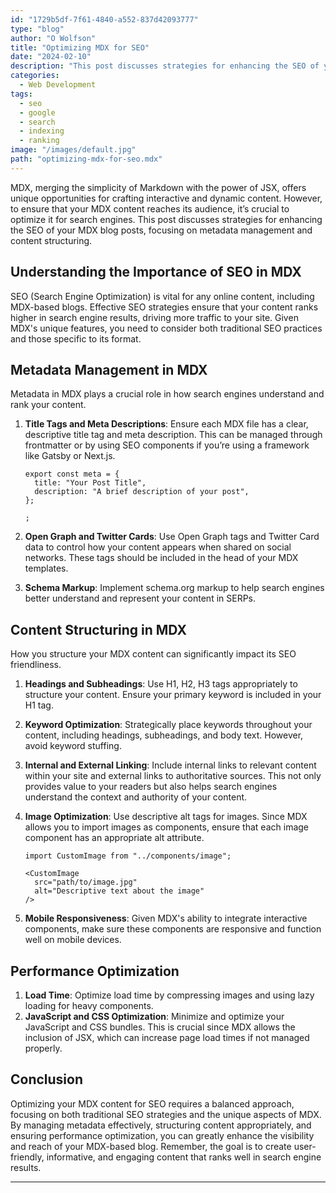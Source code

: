 ```yaml
---
id: "1729b5df-7f61-4840-a552-837d42093777"
type: "blog"
author: "O Wolfson"
title: "Optimizing MDX for SEO"
date: "2024-02-10"
description: "This post discusses strategies for enhancing the SEO of your MDX blog posts, focusing on metadata management and content structuring."
categories:
  - Web Development
tags:
  - seo
  - google
  - search
  - indexing
  - ranking
image: "/images/default.jpg"
path: "optimizing-mdx-for-seo.mdx"
---
```


MDX, merging the simplicity of Markdown with the power of JSX, offers unique opportunities for crafting interactive and dynamic content. However, to ensure that your MDX content reaches its audience, it’s crucial to optimize it for search engines. This post discusses strategies for enhancing the SEO of your MDX blog posts, focusing on metadata management and content structuring.

## Understanding the Importance of SEO in MDX

SEO (Search Engine Optimization) is vital for any online content, including MDX-based blogs. Effective SEO strategies ensure that your content ranks higher in search engine results, driving more traffic to your site. Given MDX's unique features, you need to consider both traditional SEO practices and those specific to its format.

## Metadata Management in MDX

Metadata in MDX plays a crucial role in how search engines understand and rank your content.

1. **Title Tags and Meta Descriptions**: Ensure each MDX file has a clear, descriptive title tag and meta description. This can be managed through frontmatter or by using SEO components if you’re using a framework like Gatsby or Next.js.

   ```mdx
   export const meta = {
     title: "Your Post Title",
     description: "A brief description of your post",
   };

   ;
   ```

2. **Open Graph and Twitter Cards**: Use Open Graph tags and Twitter Card data to control how your content appears when shared on social networks. These tags should be included in the head of your MDX templates.

3. **Schema Markup**: Implement schema.org markup to help search engines better understand and represent your content in SERPs.

## Content Structuring in MDX

How you structure your MDX content can significantly impact its SEO friendliness.

1. **Headings and Subheadings**: Use H1, H2, H3 tags appropriately to structure your content. Ensure your primary keyword is included in your H1 tag.

2. **Keyword Optimization**: Strategically place keywords throughout your content, including headings, subheadings, and body text. However, avoid keyword stuffing.

3. **Internal and External Linking**: Include internal links to relevant content within your site and external links to authoritative sources. This not only provides value to your readers but also helps search engines understand the context and authority of your content.

4. **Image Optimization**: Use descriptive alt tags for images. Since MDX allows you to import images as components, ensure that each image component has an appropriate alt attribute.

   ```mdx
   import CustomImage from "../components/image";

   <CustomImage
     src="path/to/image.jpg"
     alt="Descriptive text about the image"
   />
   ```

5. **Mobile Responsiveness**: Given MDX's ability to integrate interactive components, make sure these components are responsive and function well on mobile devices.

## Performance Optimization

1. **Load Time**: Optimize load time by compressing images and using lazy loading for heavy components.
2. **JavaScript and CSS Optimization**: Minimize and optimize your JavaScript and CSS bundles. This is crucial since MDX allows the inclusion of JSX, which can increase page load times if not managed properly.

## Conclusion

Optimizing your MDX content for SEO requires a balanced approach, focusing on both traditional SEO strategies and the unique aspects of MDX. By managing metadata effectively, structuring content appropriately, and ensuring performance optimization, you can greatly enhance the visibility and reach of your MDX-based blog. Remember, the goal is to create user-friendly, informative, and engaging content that ranks well in search engine results.

---
